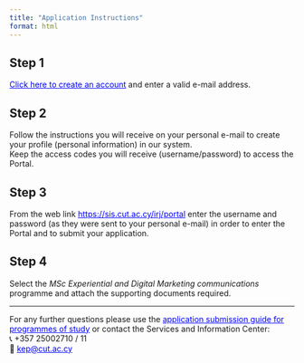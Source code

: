 ```yaml
---
title: "Application Instructions"
format: html
---
```



<style>
  a {
    color: blue;
  }
</style>


## Step 1
[Click here to create an account](https://sis2.cut.ac.cy/sap/bc/webdynpro/sap/zcut_wd_st_cr_account?sap-client=300&sap-language=EN#) and enter a valid e-mail address.

## Step 2
Follow the instructions you will receive on your personal e-mail to create your profile (personal information) in our system.  
Keep the access codes you will receive (username/password) to access the Portal.

## Step 3
From the web link [https://sis.cut.ac.cy/irj/portal](https://sis.cut.ac.cy/irj/portal) enter the username and password (as they were sent to your personal e-mail) in order to enter the Portal and to submit your application.

## Step 4
Select the *MSc Experiential and Digital Marketing communications* programme and attach the supporting documents required.

---

For any further questions please use the [application submission guide for programmes of study](https://www.cut.ac.cy/digitalAssets/76/76340_1Electronic_Application_for_CUT_Study_Programms__February_2022_.pdf) or contact the Services and Information Center:  
📞 +357 25002710 / 11  
📧 [kep@cut.ac.cy](e-mail at:kep@cut.ac.cy)
